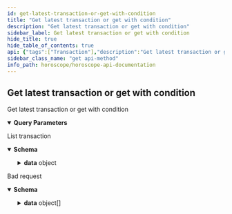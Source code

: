 ```yaml
---
id: get-latest-transaction-or-get-with-condition
title: "Get latest transaction or get with condition"
description: "Get latest transaction or get with condition"
sidebar_label: Get latest transaction or get with condition
hide_title: true
hide_table_of_contents: true
api: {"tags":["Transaction"],"description":"Get latest transaction or get with condition","parameters":[{"in":"query","name":"chainid","required":true,"schema":{"type":"string","enum":["euphoria-2","osmosis-1","cosmoshub-4"]},"description":"Chain Id of network need to query","example":"aura-testnet"},{"in":"query","name":"blockHeight","required":false,"schema":{"type":"string"},"description":"Block height of transaction"},{"in":"query","name":"txHash","required":false,"schema":{"type":"string"},"description":"Transaction hash"},{"in":"query","name":"address","required":false,"schema":{"type":"string"},"description":"Address in transaction with native coin"},{"in":"query","name":"addressInContract","required":false,"schema":{"type":"string"},"description":"Address in transaction with token from smart contract"},{"in":"query","name":"sequenceIBC","required":false,"schema":{"type":"string"},"description":"Sequence IBC in IBC transaction"},{"in":"query","name":"searchType","required":false,"schema":{"type":"string","enum":["transfer","proposal_deposit","proposal_vote","delegate","redelegate","instantiate","execute","wasm"]},"description":"Search type event"},{"in":"query","name":"searchKey","required":false,"schema":{"type":"string","enum":["sender","recipient","proposal_id","validator","destination_validator","_contract_address","token_id"]},"description":"Search key event"},{"in":"query","name":"searchValue","required":false,"schema":{"type":"string"},"description":"Search value event"},{"in":"query","name":"query","required":false,"schema":{"type":"string"},"description":"Search query with format A.B=C,D.E=F"},{"in":"query","name":"pageOffset","required":false,"schema":{"type":"number","default":0},"description":"Page number, start at 0"},{"in":"query","name":"pageLimit","required":false,"schema":{"type":"number","default":10},"description":"number record return in a page"},{"in":"query","name":"countTotal","required":false,"schema":{"type":"boolean","default":"false"},"description":"count total record"},{"in":"query","name":"nextKey","required":false,"schema":{"type":"string"},"description":"key for next page"},{"in":"query","name":"reverse","required":false,"schema":{"type":"boolean","default":"false"},"description":"reverse is true if you want to get the oldest record first, default is false"}],"responses":{"200":{"description":"List transaction","content":{"application/json":{"schema":{"type":"object","properties":{"code":{"type":"number","example":200},"message":{"type":"string","example":"Successful"},"data":{"type":"object","properties":{"transaction":{"type":"object","properties":{"tx":{"type":"object","properties":{"body":{"type":"object","properties":{"messages":{"type":"array","items":{"type":"object","properties":{"@type":{"type":"string","example":"/cosmos.staking.v1beta1.MsgDelegate"},"delegator_address":{"type":"string","example":"aura123123123123"},"validator_address":{"type":"string","example":"aura123123123123"}}}},"extension_options":{"type":"array","items":{"type":"object"}},"non_critical_extension_options":{"type":"array","items":{"type":"object"}},"memo":{"type":"string","example":"This is Aura Tx"},"timeout_height":{"type":"string","example":"0"}}},"auth_info":{"type":"object","properties":{"fee":{"type":"object","properties":{"amount":{"type":"array","items":{"properties":{"denom":{"type":"string","example":"uaura"},"amount":{"type":"string","example":"1000000"}}}},"gas_limit":{"type":"string","example":"100000"},"payer":{"type":"string","example":""},"granter":{"type":"string","example":""}}},"signer_infos":{"type":"array","items":{"type":"object","properties":{"mode_info":{"type":"object","properties":{"single":{"type":"object","properties":{"mode":{"type":"string","example":"SIGN_MODE_DIRECT"}}}}},"public_key":{"type":"object","properties":{"@type":{"type":"string","example":"/cosmos.crypto.secp256k1.PubKey"},"key":{"type":"string","example":"xxxxxxxxxxxxxxxxxxxx"}}},"sequence":{"type":"string","example":"1000000"}}}}}},"signatures":{"type":"array","items":{"type":"string","example":"xxxxxxxxxxxxxxx"}}}},"tx_response":{"type":"object","properties":{"height":{"type":"number","example":10000},"txhash":{"type":"string","example":"xxxxxxxxxxxxxxxxxxxxxxxxxxxxxxxx"},"codespace":{"type":"string","example":""},"code":{"type":"string","example":"0"},"data":{"type":"string","example":"xxxxxxxxxxxxxxxxxxxxxxxxxxxxxxxx"},"raw_log":{"type":"string","example":"[{\\\"events\\\":[{\\\"type\\\":\\\"coin_received\\\",\\\"attributes\\\":[{\\\"key\\\":\\\"receiver\\\",\\\"value\\\":\\\"xxxxx\\\"}]"},"logs":{"type":"array","items":{"type":"object","properties":{"msg_index":{"type":"number","example":0},"log":{"type":"string","example":""},"events":{"type":"array","items":{"type":"object","properties":{"type":{"type":"string","example":"coin_received"},"attributes":{"type":"array","items":{"type":"object","properties":{"key":{"type":"string","example":"receiver"},"value":{"type":"string","example":"aura123123123123123"}}}}}}}}}},"info":{"type":"string"},"gas_wanted":{"type":"string","example":"200000"},"gas_used":{"type":"string","example":"150000"},"tx":{"type":"object","properties":{"@type":{"type":"string","example":"/cosmos.tx.v1beta1.Tx"},"body":{"type":"object","properties":{"messages":{"type":"array","items":{"type":"object","properties":{"@type":{"type":"string","example":"/cosmos.staking.v1beta1.MsgDelegate"},"delegator_address":{"type":"string","example":"aura123123123123123"},"validator_address":{"type":"string","example":"aura123123123123123123"}}}},"memo":{"type":"string"},"timeout_height":{"type":"string","example":"0"},"extension_options":{"type":"array","items":{"type":"object"}},"non_critical_extension_options":{"type":"array","items":{"type":"object"}}}},"auth_info":{"type":"object","properties":{"fee":{"type":"object","properties":{"amount":{"type":"array","items":{"properties":{"denom":{"type":"string","example":"uaura"},"amount":{"type":"string","example":"1000000"}}}},"gas_limit":{"type":"string","example":"100000"},"payer":{"type":"string","example":""},"granter":{"type":"string","example":""}}},"signer_infos":{"type":"array","items":{"type":"object","properties":{"mode_info":{"type":"object","properties":{"single":{"type":"object","properties":{"mode":{"type":"string","example":"SIGN_MODE_DIRECT"}}}}},"public_key":{"type":"object","properties":{"@type":{"type":"string","example":"/cosmos.crypto.secp256k1.PubKey"},"key":{"type":"string","example":"xxxxxxxxxxxxxxxxxxxx"}}},"sequence":{"type":"string","example":"1000000"}}}}}},"signatures":{"type":"array","items":{"type":"string","example":"xxxxxxxxxxxxxxx"}}}},"timestamp":{"type":"string","example":"2022-09-13T03:17:45.000Z"},"events":{"type":"array","items":{"type":"object","properties":{"type":{"type":"string","example":"coin_received"},"attributes":{"type":"array","items":{"properties":{"key":{"type":"string","example":"c3BlbmRlcg=="},"value":{"type":"string","example":"xxxxxxxxxxxxxxxxxxxxxx"}}}}}}}}}}},"count":{"type":"number","example":10},"nextKey":{"type":"string","example":"abc"}}}}}}}},"422":{"description":"Bad request","content":{"application/json":{"schema":{"type":"object","properties":{"name":{"type":"string","example":"ValidationError"},"message":{"type":"string","example":"Parameters validation error!"},"code":{"type":"number","example":422},"type":{"type":"string","example":"VALIDATION_ERROR"},"data":{"type":"array","items":{"type":"object","properties":{"type":{"type":"string","example":"required"},"message":{"type":"string","example":"The 'chainid' field is required."},"field":{"type":"string","example":"chainid"},"nodeID":{"type":"string","example":"node1"},"action":{"type":"string","example":"v1.transaction"}}}}}}}}}},"method":"get","path":"/v1/transaction","servers":[{"url":"https://horoscope.aura.network/api","description":"Horoscope "},{"url":"https://lcd.osmosis.zone","description":"Osmosis Mainnet LCD"},{"url":"https://lcd.euphoria.aura.network","description":"Aura Euphoria LCD"},{"url":"https://cosmos-lcd.quickapi.com","description":"Cosmos Mainnet LCD"}],"info":{"title":"Horoscope API Documentation","version":"1.0.0","description":"## Indexer for multiple Cosmos Network \n\n### How to use\n\nSelect server Horoscope if use Horoscope API\n\nSelect server LCD if use Legacy API"},"postman":{"name":"Get latest transaction or get with condition","description":{"content":"Get latest transaction or get with condition","type":"text/plain"},"url":{"path":["v1","transaction"],"host":["{{baseUrl}}"],"query":[{"disabled":false,"description":{"content":"(Required) Chain Id of network need to query","type":"text/plain"},"key":"chainid","value":""},{"disabled":false,"description":{"content":"Block height of transaction","type":"text/plain"},"key":"blockHeight","value":""},{"disabled":false,"description":{"content":"Transaction hash","type":"text/plain"},"key":"txHash","value":""},{"disabled":false,"description":{"content":"Address in transaction with native coin","type":"text/plain"},"key":"address","value":""},{"disabled":false,"description":{"content":"Address in transaction with token from smart contract","type":"text/plain"},"key":"addressInContract","value":""},{"disabled":false,"description":{"content":"Sequence IBC in IBC transaction","type":"text/plain"},"key":"sequenceIBC","value":""},{"disabled":false,"description":{"content":"Search type event","type":"text/plain"},"key":"searchType","value":""},{"disabled":false,"description":{"content":"Search key event","type":"text/plain"},"key":"searchKey","value":""},{"disabled":false,"description":{"content":"Search value event","type":"text/plain"},"key":"searchValue","value":""},{"disabled":false,"description":{"content":"Search query with format A.B=C,D.E=F","type":"text/plain"},"key":"query","value":""},{"disabled":false,"description":{"content":"Page number, start at 0","type":"text/plain"},"key":"pageOffset","value":""},{"disabled":false,"description":{"content":"number record return in a page","type":"text/plain"},"key":"pageLimit","value":""},{"disabled":false,"description":{"content":"count total record","type":"text/plain"},"key":"countTotal","value":""},{"disabled":false,"description":{"content":"key for next page","type":"text/plain"},"key":"nextKey","value":""},{"disabled":false,"description":{"content":"reverse is true if you want to get the oldest record first, default is false","type":"text/plain"},"key":"reverse","value":""}],"variable":[]},"header":[{"key":"Accept","value":"application/json"}],"method":"GET"}}
sidebar_class_name: "get api-method"
info_path: horoscope/horoscope-api-documentation
---
```



## Get latest transaction or get with condition



Get latest transaction or get with condition

<details style={{"marginBottom":"1rem"}} data-collapsed={false} open={true}><summary style={{}}><strong>Query Parameters</strong></summary><div><ul><ParamsItem className={"paramsItem"} param={{"in":"query","name":"chainid","required":true,"schema":{"type":"string","enum":["euphoria-2","osmosis-1","cosmoshub-4"]},"description":"Chain Id of network need to query","example":"aura-testnet"}}></ParamsItem><ParamsItem className={"paramsItem"} param={{"in":"query","name":"blockHeight","required":false,"schema":{"type":"string"},"description":"Block height of transaction"}}></ParamsItem><ParamsItem className={"paramsItem"} param={{"in":"query","name":"txHash","required":false,"schema":{"type":"string"},"description":"Transaction hash"}}></ParamsItem><ParamsItem className={"paramsItem"} param={{"in":"query","name":"address","required":false,"schema":{"type":"string"},"description":"Address in transaction with native coin"}}></ParamsItem><ParamsItem className={"paramsItem"} param={{"in":"query","name":"addressInContract","required":false,"schema":{"type":"string"},"description":"Address in transaction with token from smart contract"}}></ParamsItem><ParamsItem className={"paramsItem"} param={{"in":"query","name":"sequenceIBC","required":false,"schema":{"type":"string"},"description":"Sequence IBC in IBC transaction"}}></ParamsItem><ParamsItem className={"paramsItem"} param={{"in":"query","name":"searchType","required":false,"schema":{"type":"string","enum":["transfer","proposal_deposit","proposal_vote","delegate","redelegate","instantiate","execute","wasm"]},"description":"Search type event"}}></ParamsItem><ParamsItem className={"paramsItem"} param={{"in":"query","name":"searchKey","required":false,"schema":{"type":"string","enum":["sender","recipient","proposal_id","validator","destination_validator","_contract_address","token_id"]},"description":"Search key event"}}></ParamsItem><ParamsItem className={"paramsItem"} param={{"in":"query","name":"searchValue","required":false,"schema":{"type":"string"},"description":"Search value event"}}></ParamsItem><ParamsItem className={"paramsItem"} param={{"in":"query","name":"query","required":false,"schema":{"type":"string"},"description":"Search query with format A.B=C,D.E=F"}}></ParamsItem><ParamsItem className={"paramsItem"} param={{"in":"query","name":"pageOffset","required":false,"schema":{"type":"number","default":0},"description":"Page number, start at 0"}}></ParamsItem><ParamsItem className={"paramsItem"} param={{"in":"query","name":"pageLimit","required":false,"schema":{"type":"number","default":10},"description":"number record return in a page"}}></ParamsItem><ParamsItem className={"paramsItem"} param={{"in":"query","name":"countTotal","required":false,"schema":{"type":"boolean","default":"false"},"description":"count total record"}}></ParamsItem><ParamsItem className={"paramsItem"} param={{"in":"query","name":"nextKey","required":false,"schema":{"type":"string"},"description":"key for next page"}}></ParamsItem><ParamsItem className={"paramsItem"} param={{"in":"query","name":"reverse","required":false,"schema":{"type":"boolean","default":"false"},"description":"reverse is true if you want to get the oldest record first, default is false"}}></ParamsItem></ul></div></details><div><ApiTabs><TabItem label={"200"} value={"200"}><div>

List transaction

</div><div><MimeTabs schemaType={"response"}><TabItem label={"application/json"} value={"application/json"}><SchemaTabs groupId={"schema-tabs"}><TabItem label={"Schema"} value={"Schema"}><details style={{}} data-collapsed={false} open={true}><summary style={{"textAlign":"left"}}><strong>Schema</strong></summary><div style={{"textAlign":"left","marginLeft":"1rem"}}></div><ul style={{"marginLeft":"1rem"}}><SchemaItem collapsible={false} name={"code"} required={false} schemaDescription={undefined} schemaName={"number"} qualifierMessage={undefined} defaultValue={undefined}></SchemaItem><SchemaItem collapsible={false} name={"message"} required={false} schemaDescription={undefined} schemaName={"string"} qualifierMessage={undefined} defaultValue={undefined}></SchemaItem><SchemaItem collapsible={true} className={"schemaItem"}><details style={{}}><summary style={{}}><strong>data</strong><span style={{"opacity":"0.6"}}> object</span></summary><div style={{"marginLeft":"1rem"}}><SchemaItem collapsible={true} className={"schemaItem"}><details style={{}}><summary style={{}}><strong>transaction</strong><span style={{"opacity":"0.6"}}> object</span></summary><div style={{"marginLeft":"1rem"}}><SchemaItem collapsible={true} className={"schemaItem"}><details style={{}}><summary style={{}}><strong>tx</strong><span style={{"opacity":"0.6"}}> object</span></summary><div style={{"marginLeft":"1rem"}}><SchemaItem collapsible={true} className={"schemaItem"}><details style={{}}><summary style={{}}><strong>body</strong><span style={{"opacity":"0.6"}}> object</span></summary><div style={{"marginLeft":"1rem"}}><SchemaItem collapsible={true} className={"schemaItem"}><details style={{}}><summary style={{}}><strong>messages</strong><span style={{"opacity":"0.6"}}> object[]</span></summary><div style={{"marginLeft":"1rem"}}><SchemaItem collapsible={false} name={"@type"} required={false} schemaDescription={undefined} schemaName={"string"} qualifierMessage={undefined} defaultValue={undefined}></SchemaItem><SchemaItem collapsible={false} name={"delegator_address"} required={false} schemaDescription={undefined} schemaName={"string"} qualifierMessage={undefined} defaultValue={undefined}></SchemaItem><SchemaItem collapsible={false} name={"validator_address"} required={false} schemaDescription={undefined} schemaName={"string"} qualifierMessage={undefined} defaultValue={undefined}></SchemaItem></div></details></SchemaItem><SchemaItem collapsible={false} name={"extension_options"} required={false} schemaDescription={undefined} schemaName={"object[]"} qualifierMessage={undefined} defaultValue={undefined}></SchemaItem><SchemaItem collapsible={false} name={"non_critical_extension_options"} required={false} schemaDescription={undefined} schemaName={"object[]"} qualifierMessage={undefined} defaultValue={undefined}></SchemaItem><SchemaItem collapsible={false} name={"memo"} required={false} schemaDescription={undefined} schemaName={"string"} qualifierMessage={undefined} defaultValue={undefined}></SchemaItem><SchemaItem collapsible={false} name={"timeout_height"} required={false} schemaDescription={undefined} schemaName={"string"} qualifierMessage={undefined} defaultValue={undefined}></SchemaItem></div></details></SchemaItem><SchemaItem collapsible={true} className={"schemaItem"}><details style={{}}><summary style={{}}><strong>auth_info</strong><span style={{"opacity":"0.6"}}> object</span></summary><div style={{"marginLeft":"1rem"}}><SchemaItem collapsible={true} className={"schemaItem"}><details style={{}}><summary style={{}}><strong>fee</strong><span style={{"opacity":"0.6"}}> object</span></summary><div style={{"marginLeft":"1rem"}}><SchemaItem collapsible={true} className={"schemaItem"}><details style={{}}><summary style={{}}><strong>amount</strong><span style={{"opacity":"0.6"}}> undefined[]</span></summary><div style={{"marginLeft":"1rem"}}><SchemaItem collapsible={false} name={"denom"} required={false} schemaDescription={undefined} schemaName={"string"} qualifierMessage={undefined} defaultValue={undefined}></SchemaItem><SchemaItem collapsible={false} name={"amount"} required={false} schemaDescription={undefined} schemaName={"string"} qualifierMessage={undefined} defaultValue={undefined}></SchemaItem></div></details></SchemaItem><SchemaItem collapsible={false} name={"gas_limit"} required={false} schemaDescription={undefined} schemaName={"string"} qualifierMessage={undefined} defaultValue={undefined}></SchemaItem><SchemaItem collapsible={false} name={"payer"} required={false} schemaDescription={undefined} schemaName={"string"} qualifierMessage={undefined} defaultValue={undefined}></SchemaItem><SchemaItem collapsible={false} name={"granter"} required={false} schemaDescription={undefined} schemaName={"string"} qualifierMessage={undefined} defaultValue={undefined}></SchemaItem></div></details></SchemaItem><SchemaItem collapsible={true} className={"schemaItem"}><details style={{}}><summary style={{}}><strong>signer_infos</strong><span style={{"opacity":"0.6"}}> object[]</span></summary><div style={{"marginLeft":"1rem"}}><SchemaItem collapsible={true} className={"schemaItem"}><details style={{}}><summary style={{}}><strong>mode_info</strong><span style={{"opacity":"0.6"}}> object</span></summary><div style={{"marginLeft":"1rem"}}><SchemaItem collapsible={true} className={"schemaItem"}><details style={{}}><summary style={{}}><strong>single</strong><span style={{"opacity":"0.6"}}> object</span></summary><div style={{"marginLeft":"1rem"}}><SchemaItem collapsible={false} name={"mode"} required={false} schemaDescription={undefined} schemaName={"string"} qualifierMessage={undefined} defaultValue={undefined}></SchemaItem></div></details></SchemaItem></div></details></SchemaItem><SchemaItem collapsible={true} className={"schemaItem"}><details style={{}}><summary style={{}}><strong>public_key</strong><span style={{"opacity":"0.6"}}> object</span></summary><div style={{"marginLeft":"1rem"}}><SchemaItem collapsible={false} name={"@type"} required={false} schemaDescription={undefined} schemaName={"string"} qualifierMessage={undefined} defaultValue={undefined}></SchemaItem><SchemaItem collapsible={false} name={"key"} required={false} schemaDescription={undefined} schemaName={"string"} qualifierMessage={undefined} defaultValue={undefined}></SchemaItem></div></details></SchemaItem><SchemaItem collapsible={false} name={"sequence"} required={false} schemaDescription={undefined} schemaName={"string"} qualifierMessage={undefined} defaultValue={undefined}></SchemaItem></div></details></SchemaItem></div></details></SchemaItem><SchemaItem collapsible={false} name={"signatures"} required={false} schemaDescription={undefined} schemaName={"string[]"} qualifierMessage={undefined} defaultValue={undefined}></SchemaItem></div></details></SchemaItem><SchemaItem collapsible={true} className={"schemaItem"}><details style={{}}><summary style={{}}><strong>tx_response</strong><span style={{"opacity":"0.6"}}> object</span></summary><div style={{"marginLeft":"1rem"}}><SchemaItem collapsible={false} name={"height"} required={false} schemaDescription={undefined} schemaName={"number"} qualifierMessage={undefined} defaultValue={undefined}></SchemaItem><SchemaItem collapsible={false} name={"txhash"} required={false} schemaDescription={undefined} schemaName={"string"} qualifierMessage={undefined} defaultValue={undefined}></SchemaItem><SchemaItem collapsible={false} name={"codespace"} required={false} schemaDescription={undefined} schemaName={"string"} qualifierMessage={undefined} defaultValue={undefined}></SchemaItem><SchemaItem collapsible={false} name={"code"} required={false} schemaDescription={undefined} schemaName={"string"} qualifierMessage={undefined} defaultValue={undefined}></SchemaItem><SchemaItem collapsible={false} name={"data"} required={false} schemaDescription={undefined} schemaName={"string"} qualifierMessage={undefined} defaultValue={undefined}></SchemaItem><SchemaItem collapsible={false} name={"raw_log"} required={false} schemaDescription={undefined} schemaName={"string"} qualifierMessage={undefined} defaultValue={undefined}></SchemaItem><SchemaItem collapsible={true} className={"schemaItem"}><details style={{}}><summary style={{}}><strong>logs</strong><span style={{"opacity":"0.6"}}> object[]</span></summary><div style={{"marginLeft":"1rem"}}><SchemaItem collapsible={false} name={"msg_index"} required={false} schemaDescription={undefined} schemaName={"number"} qualifierMessage={undefined} defaultValue={undefined}></SchemaItem><SchemaItem collapsible={false} name={"log"} required={false} schemaDescription={undefined} schemaName={"string"} qualifierMessage={undefined} defaultValue={undefined}></SchemaItem><SchemaItem collapsible={true} className={"schemaItem"}><details style={{}}><summary style={{}}><strong>events</strong><span style={{"opacity":"0.6"}}> object[]</span></summary><div style={{"marginLeft":"1rem"}}><SchemaItem collapsible={false} name={"type"} required={false} schemaDescription={undefined} schemaName={"string"} qualifierMessage={undefined} defaultValue={undefined}></SchemaItem><SchemaItem collapsible={true} className={"schemaItem"}><details style={{}}><summary style={{}}><strong>attributes</strong><span style={{"opacity":"0.6"}}> object[]</span></summary><div style={{"marginLeft":"1rem"}}><SchemaItem collapsible={false} name={"key"} required={false} schemaDescription={undefined} schemaName={"string"} qualifierMessage={undefined} defaultValue={undefined}></SchemaItem><SchemaItem collapsible={false} name={"value"} required={false} schemaDescription={undefined} schemaName={"string"} qualifierMessage={undefined} defaultValue={undefined}></SchemaItem></div></details></SchemaItem></div></details></SchemaItem></div></details></SchemaItem><SchemaItem collapsible={false} name={"info"} required={false} schemaDescription={undefined} schemaName={"string"} qualifierMessage={undefined} defaultValue={undefined}></SchemaItem><SchemaItem collapsible={false} name={"gas_wanted"} required={false} schemaDescription={undefined} schemaName={"string"} qualifierMessage={undefined} defaultValue={undefined}></SchemaItem><SchemaItem collapsible={false} name={"gas_used"} required={false} schemaDescription={undefined} schemaName={"string"} qualifierMessage={undefined} defaultValue={undefined}></SchemaItem><SchemaItem collapsible={true} className={"schemaItem"}><details style={{}}><summary style={{}}><strong>tx</strong><span style={{"opacity":"0.6"}}> object</span></summary><div style={{"marginLeft":"1rem"}}><SchemaItem collapsible={false} name={"@type"} required={false} schemaDescription={undefined} schemaName={"string"} qualifierMessage={undefined} defaultValue={undefined}></SchemaItem><SchemaItem collapsible={true} className={"schemaItem"}><details style={{}}><summary style={{}}><strong>body</strong><span style={{"opacity":"0.6"}}> object</span></summary><div style={{"marginLeft":"1rem"}}><SchemaItem collapsible={true} className={"schemaItem"}><details style={{}}><summary style={{}}><strong>messages</strong><span style={{"opacity":"0.6"}}> object[]</span></summary><div style={{"marginLeft":"1rem"}}><SchemaItem collapsible={false} name={"@type"} required={false} schemaDescription={undefined} schemaName={"string"} qualifierMessage={undefined} defaultValue={undefined}></SchemaItem><SchemaItem collapsible={false} name={"delegator_address"} required={false} schemaDescription={undefined} schemaName={"string"} qualifierMessage={undefined} defaultValue={undefined}></SchemaItem><SchemaItem collapsible={false} name={"validator_address"} required={false} schemaDescription={undefined} schemaName={"string"} qualifierMessage={undefined} defaultValue={undefined}></SchemaItem></div></details></SchemaItem><SchemaItem collapsible={false} name={"memo"} required={false} schemaDescription={undefined} schemaName={"string"} qualifierMessage={undefined} defaultValue={undefined}></SchemaItem><SchemaItem collapsible={false} name={"timeout_height"} required={false} schemaDescription={undefined} schemaName={"string"} qualifierMessage={undefined} defaultValue={undefined}></SchemaItem><SchemaItem collapsible={false} name={"extension_options"} required={false} schemaDescription={undefined} schemaName={"object[]"} qualifierMessage={undefined} defaultValue={undefined}></SchemaItem><SchemaItem collapsible={false} name={"non_critical_extension_options"} required={false} schemaDescription={undefined} schemaName={"object[]"} qualifierMessage={undefined} defaultValue={undefined}></SchemaItem></div></details></SchemaItem><SchemaItem collapsible={true} className={"schemaItem"}><details style={{}}><summary style={{}}><strong>auth_info</strong><span style={{"opacity":"0.6"}}> object</span></summary><div style={{"marginLeft":"1rem"}}><SchemaItem collapsible={true} className={"schemaItem"}><details style={{}}><summary style={{}}><strong>fee</strong><span style={{"opacity":"0.6"}}> object</span></summary><div style={{"marginLeft":"1rem"}}><SchemaItem collapsible={true} className={"schemaItem"}><details style={{}}><summary style={{}}><strong>amount</strong><span style={{"opacity":"0.6"}}> undefined[]</span></summary><div style={{"marginLeft":"1rem"}}><SchemaItem collapsible={false} name={"denom"} required={false} schemaDescription={undefined} schemaName={"string"} qualifierMessage={undefined} defaultValue={undefined}></SchemaItem><SchemaItem collapsible={false} name={"amount"} required={false} schemaDescription={undefined} schemaName={"string"} qualifierMessage={undefined} defaultValue={undefined}></SchemaItem></div></details></SchemaItem><SchemaItem collapsible={false} name={"gas_limit"} required={false} schemaDescription={undefined} schemaName={"string"} qualifierMessage={undefined} defaultValue={undefined}></SchemaItem><SchemaItem collapsible={false} name={"payer"} required={false} schemaDescription={undefined} schemaName={"string"} qualifierMessage={undefined} defaultValue={undefined}></SchemaItem><SchemaItem collapsible={false} name={"granter"} required={false} schemaDescription={undefined} schemaName={"string"} qualifierMessage={undefined} defaultValue={undefined}></SchemaItem></div></details></SchemaItem><SchemaItem collapsible={true} className={"schemaItem"}><details style={{}}><summary style={{}}><strong>signer_infos</strong><span style={{"opacity":"0.6"}}> object[]</span></summary><div style={{"marginLeft":"1rem"}}><SchemaItem collapsible={true} className={"schemaItem"}><details style={{}}><summary style={{}}><strong>mode_info</strong><span style={{"opacity":"0.6"}}> object</span></summary><div style={{"marginLeft":"1rem"}}><SchemaItem collapsible={true} className={"schemaItem"}><details style={{}}><summary style={{}}><strong>single</strong><span style={{"opacity":"0.6"}}> object</span></summary><div style={{"marginLeft":"1rem"}}><SchemaItem collapsible={false} name={"mode"} required={false} schemaDescription={undefined} schemaName={"string"} qualifierMessage={undefined} defaultValue={undefined}></SchemaItem></div></details></SchemaItem></div></details></SchemaItem><SchemaItem collapsible={true} className={"schemaItem"}><details style={{}}><summary style={{}}><strong>public_key</strong><span style={{"opacity":"0.6"}}> object</span></summary><div style={{"marginLeft":"1rem"}}><SchemaItem collapsible={false} name={"@type"} required={false} schemaDescription={undefined} schemaName={"string"} qualifierMessage={undefined} defaultValue={undefined}></SchemaItem><SchemaItem collapsible={false} name={"key"} required={false} schemaDescription={undefined} schemaName={"string"} qualifierMessage={undefined} defaultValue={undefined}></SchemaItem></div></details></SchemaItem><SchemaItem collapsible={false} name={"sequence"} required={false} schemaDescription={undefined} schemaName={"string"} qualifierMessage={undefined} defaultValue={undefined}></SchemaItem></div></details></SchemaItem></div></details></SchemaItem><SchemaItem collapsible={false} name={"signatures"} required={false} schemaDescription={undefined} schemaName={"string[]"} qualifierMessage={undefined} defaultValue={undefined}></SchemaItem></div></details></SchemaItem><SchemaItem collapsible={false} name={"timestamp"} required={false} schemaDescription={undefined} schemaName={"string"} qualifierMessage={undefined} defaultValue={undefined}></SchemaItem><SchemaItem collapsible={true} className={"schemaItem"}><details style={{}}><summary style={{}}><strong>events</strong><span style={{"opacity":"0.6"}}> object[]</span></summary><div style={{"marginLeft":"1rem"}}><SchemaItem collapsible={false} name={"type"} required={false} schemaDescription={undefined} schemaName={"string"} qualifierMessage={undefined} defaultValue={undefined}></SchemaItem><SchemaItem collapsible={true} className={"schemaItem"}><details style={{}}><summary style={{}}><strong>attributes</strong><span style={{"opacity":"0.6"}}> undefined[]</span></summary><div style={{"marginLeft":"1rem"}}><SchemaItem collapsible={false} name={"key"} required={false} schemaDescription={undefined} schemaName={"string"} qualifierMessage={undefined} defaultValue={undefined}></SchemaItem><SchemaItem collapsible={false} name={"value"} required={false} schemaDescription={undefined} schemaName={"string"} qualifierMessage={undefined} defaultValue={undefined}></SchemaItem></div></details></SchemaItem></div></details></SchemaItem></div></details></SchemaItem></div></details></SchemaItem><SchemaItem collapsible={false} name={"count"} required={false} schemaDescription={undefined} schemaName={"number"} qualifierMessage={undefined} defaultValue={undefined}></SchemaItem><SchemaItem collapsible={false} name={"nextKey"} required={false} schemaDescription={undefined} schemaName={"string"} qualifierMessage={undefined} defaultValue={undefined}></SchemaItem></div></details></SchemaItem></ul></details></TabItem><TabItem label={"Example (from schema)"} value={"Example (from schema)"}><ResponseSamples responseExample={"{\n  \"code\": 200,\n  \"message\": \"Successful\",\n  \"data\": {\n    \"transaction\": {\n      \"tx\": {\n        \"body\": {\n          \"messages\": [\n            {\n              \"@type\": \"/cosmos.staking.v1beta1.MsgDelegate\",\n              \"delegator_address\": \"aura123123123123\",\n              \"validator_address\": \"aura123123123123\"\n            }\n          ],\n          \"extension_options\": [\n            {}\n          ],\n          \"non_critical_extension_options\": [\n            {}\n          ],\n          \"memo\": \"This is Aura Tx\",\n          \"timeout_height\": \"0\"\n        },\n        \"auth_info\": {\n          \"fee\": {\n            \"amount\": [\n              {\n                \"denom\": \"uaura\",\n                \"amount\": \"1000000\"\n              }\n            ],\n            \"gas_limit\": \"100000\",\n            \"payer\": \"\",\n            \"granter\": \"\"\n          },\n          \"signer_infos\": [\n            {\n              \"mode_info\": {\n                \"single\": {\n                  \"mode\": \"SIGN_MODE_DIRECT\"\n                }\n              },\n              \"public_key\": {\n                \"@type\": \"/cosmos.crypto.secp256k1.PubKey\",\n                \"key\": \"xxxxxxxxxxxxxxxxxxxx\"\n              },\n              \"sequence\": \"1000000\"\n            }\n          ]\n        },\n        \"signatures\": [\n          \"xxxxxxxxxxxxxxx\"\n        ]\n      },\n      \"tx_response\": {\n        \"height\": 10000,\n        \"txhash\": \"xxxxxxxxxxxxxxxxxxxxxxxxxxxxxxxx\",\n        \"codespace\": \"\",\n        \"code\": \"0\",\n        \"data\": \"xxxxxxxxxxxxxxxxxxxxxxxxxxxxxxxx\",\n        \"raw_log\": \"[{\\\\\\\"events\\\\\\\":[{\\\\\\\"type\\\\\\\":\\\\\\\"coin_received\\\\\\\",\\\\\\\"attributes\\\\\\\":[{\\\\\\\"key\\\\\\\":\\\\\\\"receiver\\\\\\\",\\\\\\\"value\\\\\\\":\\\\\\\"xxxxx\\\\\\\"}]\",\n        \"logs\": [\n          {\n            \"msg_index\": 0,\n            \"log\": \"\",\n            \"events\": [\n              {\n                \"type\": \"coin_received\",\n                \"attributes\": [\n                  {\n                    \"key\": \"receiver\",\n                    \"value\": \"aura123123123123123\"\n                  }\n                ]\n              }\n            ]\n          }\n        ],\n        \"info\": \"string\",\n        \"gas_wanted\": \"200000\",\n        \"gas_used\": \"150000\",\n        \"tx\": {\n          \"@type\": \"/cosmos.tx.v1beta1.Tx\",\n          \"body\": {\n            \"messages\": [\n              {\n                \"@type\": \"/cosmos.staking.v1beta1.MsgDelegate\",\n                \"delegator_address\": \"aura123123123123123\",\n                \"validator_address\": \"aura123123123123123123\"\n              }\n            ],\n            \"memo\": \"string\",\n            \"timeout_height\": \"0\",\n            \"extension_options\": [\n              {}\n            ],\n            \"non_critical_extension_options\": [\n              {}\n            ]\n          },\n          \"auth_info\": {\n            \"fee\": {\n              \"amount\": [\n                {\n                  \"denom\": \"uaura\",\n                  \"amount\": \"1000000\"\n                }\n              ],\n              \"gas_limit\": \"100000\",\n              \"payer\": \"\",\n              \"granter\": \"\"\n            },\n            \"signer_infos\": [\n              {\n                \"mode_info\": {\n                  \"single\": {\n                    \"mode\": \"SIGN_MODE_DIRECT\"\n                  }\n                },\n                \"public_key\": {\n                  \"@type\": \"/cosmos.crypto.secp256k1.PubKey\",\n                  \"key\": \"xxxxxxxxxxxxxxxxxxxx\"\n                },\n                \"sequence\": \"1000000\"\n              }\n            ]\n          },\n          \"signatures\": [\n            \"xxxxxxxxxxxxxxx\"\n          ]\n        },\n        \"timestamp\": \"2022-09-13T03:17:45.000Z\",\n        \"events\": [\n          {\n            \"type\": \"coin_received\",\n            \"attributes\": [\n              {\n                \"key\": \"c3BlbmRlcg==\",\n                \"value\": \"xxxxxxxxxxxxxxxxxxxxxx\"\n              }\n            ]\n          }\n        ]\n      }\n    },\n    \"count\": 10,\n    \"nextKey\": \"abc\"\n  }\n}"} language={"json"}></ResponseSamples></TabItem></SchemaTabs></TabItem></MimeTabs></div></TabItem><TabItem label={"422"} value={"422"}><div>

Bad request

</div><div><MimeTabs schemaType={"response"}><TabItem label={"application/json"} value={"application/json"}><SchemaTabs groupId={"schema-tabs"}><TabItem label={"Schema"} value={"Schema"}><details style={{}} data-collapsed={false} open={true}><summary style={{"textAlign":"left"}}><strong>Schema</strong></summary><div style={{"textAlign":"left","marginLeft":"1rem"}}></div><ul style={{"marginLeft":"1rem"}}><SchemaItem collapsible={false} name={"name"} required={false} schemaDescription={undefined} schemaName={"string"} qualifierMessage={undefined} defaultValue={undefined}></SchemaItem><SchemaItem collapsible={false} name={"message"} required={false} schemaDescription={undefined} schemaName={"string"} qualifierMessage={undefined} defaultValue={undefined}></SchemaItem><SchemaItem collapsible={false} name={"code"} required={false} schemaDescription={undefined} schemaName={"number"} qualifierMessage={undefined} defaultValue={undefined}></SchemaItem><SchemaItem collapsible={false} name={"type"} required={false} schemaDescription={undefined} schemaName={"string"} qualifierMessage={undefined} defaultValue={undefined}></SchemaItem><SchemaItem collapsible={true} className={"schemaItem"}><details style={{}}><summary style={{}}><strong>data</strong><span style={{"opacity":"0.6"}}> object[]</span></summary><div style={{"marginLeft":"1rem"}}><SchemaItem collapsible={false} name={"type"} required={false} schemaDescription={undefined} schemaName={"string"} qualifierMessage={undefined} defaultValue={undefined}></SchemaItem><SchemaItem collapsible={false} name={"message"} required={false} schemaDescription={undefined} schemaName={"string"} qualifierMessage={undefined} defaultValue={undefined}></SchemaItem><SchemaItem collapsible={false} name={"field"} required={false} schemaDescription={undefined} schemaName={"string"} qualifierMessage={undefined} defaultValue={undefined}></SchemaItem><SchemaItem collapsible={false} name={"nodeID"} required={false} schemaDescription={undefined} schemaName={"string"} qualifierMessage={undefined} defaultValue={undefined}></SchemaItem><SchemaItem collapsible={false} name={"action"} required={false} schemaDescription={undefined} schemaName={"string"} qualifierMessage={undefined} defaultValue={undefined}></SchemaItem></div></details></SchemaItem></ul></details></TabItem><TabItem label={"Example (from schema)"} value={"Example (from schema)"}><ResponseSamples responseExample={"{\n  \"name\": \"ValidationError\",\n  \"message\": \"Parameters validation error!\",\n  \"code\": 422,\n  \"type\": \"VALIDATION_ERROR\",\n  \"data\": [\n    {\n      \"type\": \"required\",\n      \"message\": \"The 'chainid' field is required.\",\n      \"field\": \"chainid\",\n      \"nodeID\": \"node1\",\n      \"action\": \"v1.transaction\"\n    }\n  ]\n}"} language={"json"}></ResponseSamples></TabItem></SchemaTabs></TabItem></MimeTabs></div></TabItem></ApiTabs></div>
      